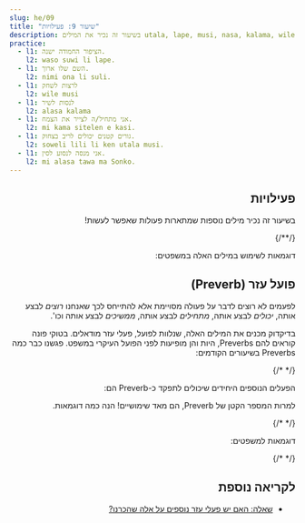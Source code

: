 ```yaml
---
slug: he/09
title: "שיעור 9: פעילויות"
description: בשיעור זה נכיר את המילים utala, lape, musi, nasa, kalama, wile, ken, alasa!
practice:
  - l1: הציפור החמודה ישנה.
    l2: waso suwi li lape.
  - l1: השם שלו ארוך.
    l2: nimi ona li suli.
  - l1: לרצות לשחק
    l2: wile musi
  - l1: לנסות לשיר
    l2: alasa kalama
  - l1: אני מתחיל/ה לצייר את הצמח.
    l2: mi kama sitelen e kasi.
  - l1: גורים קטנים יכולים לריב בצחוק.
    l2: soweli lili li ken utala musi.
  - l1: אני מנסה לנסוע לסין.
    l2: mi alasa tawa ma Sonko.
---
```



<div dir="rtl">

## פעילויות

בשיעור זה נכיר מילים נוספות שמתארות פעולות שאפשר לעשות!

<List>
  <Word sl="utala" m="לתקוף, להילחם" />
  <Word sl="lape" m="לישון, לנוח" />
  <Word sl="kalama" m="צליל; להשמיע צליל" />
  <Word sl="musi" m="להנות, מהנה; מצחיק, מעניין" />
  <Word sl="nasa" m="מוזר, חריג, מטופש, שיכור" />
  {/*<Word sl="lipu" m="ניייר, כרטיס, ספר, אתר אינטרנט, משהו שטוח שיש עליו 󱥡 מידע" />*/}
</List>

דוגמאות לשימוש במילים האלה במשפטים:

<List>
  <Sentence sl="soweli li utala e jan." m="החיה תקפה מישהו." />
  <Sentence sl="sina lape lon tomo." m="את/ה ישן/ה בבית." />
  <Sentence sl="nimi ona li nasa tawa mi." m="השם שלו/שלה מוזר בעיניי." />
  <Sentence
    sl="jan lili li musi tan kalama."
    m="הילד נהנה מהקולות."
  />
</List>

## פועל עזר (Preverb)

לפעמים לא רוצים לדבר על פעולה מסויימת אלא להתייחס לכך שאנחנו _רוצים_ לבצע אותה, _יכולים_ לבצע אותה, _מתחילים_ לבצע אותה, _ממשיכים_ לבצע אותה וכו'.

בדיקדוק מכנים את המילים האלה, שנלוות לפועל, פעלי עזר מודאלים. בטוקי פונה קוראים להם Preverbs, היות והן מופיעות לפני הפועל העיקרי במשפט. פגשנו כבר כמה Preverbs בשיעורים הקודמים:

<List>
  <Word sl="kama" m="להתחיל לבצע את הפעולה או להפוך למשהו שקשור בפעולה" />
  <Word sl="awen" m="להמשיך לבצע את הפעולה" />
  {/* <Word sl="sona" m="לדעת איך לבצע את הפעולה" /> */}
</List>

הפעלים הנוספים היחידים שיכולים לתפקד כ-Preverb הם: 

<List>
  <Word sl="wile" m="לרצות לבצע את הפעולה" />
  <Word sl="ken" m="להיות מסוגל לבצע את הפעולה" />
  <Word sl="alasa" m="לנסות לבצע את הפעולה" />
</List>

למרות המספר הקטן של Preverb, הם מאד שימושיים! הנה כמה דוגמאות.

<List>
  <Word sl="wile lape" m="לרצות לישון" />
  <Word sl="awen pona" m="להמשיך להיות טוב" />
  <Word sl="kama sona" m="(להפוך לידען) ללמוד" />
  {/* <Word sl="sona sitelen" m="לדעת לצייר" /> */}
  <Word sl="alasa kama wawa" m="לנסות להפוך לחזק" />
</List>

דוגמאות למשפטים:

<List>
  <Sentence sl="waso lili li wile lape." m="הציפור הקטנה רוצה לישון." />
  {/* <Sentence sl="jan li sona moku e kasi." m="אנשים יודעים איך לאכול צמחים." /> */}
  <Sentence sl="mi kama sona e toki pona." m="אני לומד את שפת טוקי פונה." />
  <Sentence sl="sina alasa tawa ma Tosi." m="אתה מנסה לנסוע לגרמניה." />
  <Sentence
    sl="toki ona li awen nasa tawa mi."
    m="הדברים שהוא אמר עדין מוזרים בעיניי."
  />
</List>

<Practice exercises={frontmatter.practice} client:load />

## לקריאה נוספת
* [שאלה: האם יש פעלי עזר נוספים על אלה שהכרנו?](he/more-preverbs)

</div>